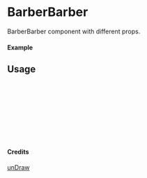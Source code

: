 
<Meta of={BarberBarber} title="unDraw/BarberBarber" />

# BarberBarber

BarberBarber component with different props.

#### Example

<Canvas of={BarberBarber.Primary} />

## Usage

```ts
import { BarberBarber } from "yadl-ui";

const Example = () => {
  return (
      <BarberBarber />
  );
};

export default Example;
```

#### Credits
[unDraw](https://undraw.co/illustrations)
